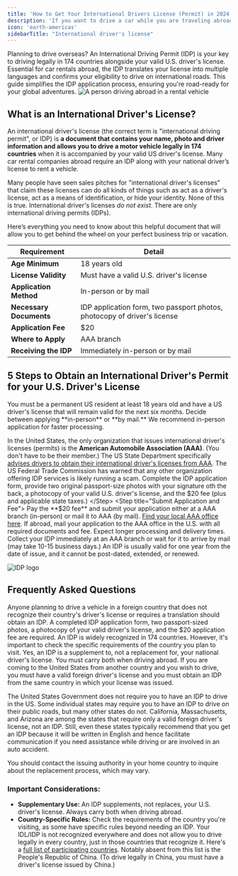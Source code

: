 ```yaml
---
title: 'How to Get Your International Drivers License (Permit) in 2024'
description: 'If you want to drive a car while you are traveling abroad, you should get an international driving permit a.k.a. international drivers license.'
icon: 'earth-americas'
sidebarTitle: "International driver's license"
---
```


Planning to drive overseas? An International Driving Permit (IDP) is your key to driving legally in 174 countries alongside your valid U.S. driver's license. Essential for car rentals abroad, the IDP translates your license into multiple languages and confirms your eligibility to drive on international roads. This guide simplifies the IDP application process, ensuring you're road-ready for your global adventures.
![A person driving abroad in a rental vehicle](https://driving-tests.org/wp-content/uploads/2018/03/road-test-examiner.jpg)

## What is an International Driver's License?
An international driver's license (the correct term is "international driving permit", or IDP) is **a document that contains your name, photo and driver information and allows you to drive a motor vehicle legally in 174 countries** when it is accompanied by your valid US driver's license. Many car rental companies abroad require an IDP along with your national driver’s license to rent a vehicle.

<Warning>Many people have seen sales pitches for "international driver's licenses" that claim these licenses can do all kinds of things such as act as a driver's license, act as a means of identification, or hide your identity. None of this is true. International driver's licenses <em>do not exist</em>. There are only international driving permits (IDPs).</Warning>

Here’s everything you need to know about this helpful document that will allow you to get behind the wheel on your perfect business trip or vacation.

| Requirement               | Detail                                      |
|---------------------------|---------------------------------------------|
| **Age Minimum**           | 18 years old                                |
| **License Validity**      | Must have a valid U.S. driver's license     |
| **Application Method**    | In-person or by mail                        |
| **Necessary Documents**   | IDP application form, two passport photos, photocopy of driver's license |
| **Application Fee**       | $20                                         |
| **Where to Apply**        | AAA branch                                  |
| **Receiving the IDP**     | Immediately in-person or by mail            |

## 5 Steps to Obtain an International Driver's Permit for your U.S. Driver's License
<Steps>
  <Step title="Determine Eligibility">
    You must be a permanent US resident at least 18 years old and have a US driver's license that will remain valid for the next six months.
  </Step>
  <Step title="Choose Application Method">
   Decide between applying **in-person** or **by mail.** We recommend in-person application for faster processing. 

   <Info>In the United States, the only organization that issues international driver's licenses (permits) is the **American Automobile Association (AAA)**. (You don't have to be their member.) The US State Department specifically [advises drivers to obtain their international driver's licenses from AAA](https://www.usa.gov/international-drivers-license). The US Federal Trade Commission has warned that any other organization offering IDP services is likely running a scam.</Info>
  </Step>
  <Step title="Gather Required Documents">
    Complete the IDP application form, provide two original passport-size photos with your signature oth the back, a photocopy of your valid U.S. driver's license, and the $20 fee (plus and applicable state taxes.) 
  </Step>
  <Step title="Submit Application and Fee">
    Pay the **$20 fee** and submit your application either at a AAA branch (in-person) or mail it to AAA (by mail). [Find your local AAA office here](https://www.aaa.com/office/). If abroad, mail your application to the AAA office in the U.S. with all required documents and fee. Expect longer processing and delivery times.
  </Step>
  <Step title="Receive Your IDP">
    Collect your IDP immediately at an AAA branch or wait for it to arrive by mail (may take 10-15 business days.) An IDP is usually valid for one year from the date of issue, and it cannot be post-dated, extended, or renewed.
  </Step>
</Steps>

![IDP logo](https://www.aaa.com/vacation/images/IDP_Logo.svg)

## Frequently Asked Questions
<AccordionGroup>

<Accordion title="Who needs an IDP?">
Anyone planning to drive a vehicle in a foreign country that does not recognize their country's driver's license or requires a translation should obtain an IDP.
</Accordion>

<Accordion title="What documents do I need to apply for an IDP?">
A completed IDP application form, two passport-sized photos, a photocopy of your valid driver's license, and the $20 application fee are required.
</Accordion>

<Accordion title="Can I use my IDP to drive in any country?">
An IDP is widely recognized in 174 countries. However, it's important to check the specific requirements of the country you plan to visit.
</Accordion>

<Accordion title="Do I still need to carry my national driver's license?">
Yes, an IDP is a supplement to, not a replacement for, your national driver's license. You must carry both when driving abroad.
</Accordion>

<Accordion title="I am a foreign driver traveling to the US. Can I obtain an IDP in the US?">
If you are coming to the United States from another country and you wish to drive, you must have a valid foreign driver's license and you must obtain an IDP from the same country in which your license was issued.

The United States Government does not require you to have an IDP to drive in the US. Some individual states may require you to have an IDP to drive on their public roads, but many other states do not. California, Massachusetts, and Arizona are among the states that require only a valid foreign driver's license, not an IDP. Still, even these states typically recommend that you get an IDP because it will be written in English and hence facilitate communication if you need assistance while driving or are involved in an auto accident.
</Accordion>

<Accordion title="What should I do if my IDP is lost or stolen while I'm abroad?">
You should contact the issuing authority in your home country to inquire about the replacement process, which may vary.
</Accordion>
</AccordionGroup>

### Important Considerations:
- **Supplementary Use:** An IDP supplements, not replaces, your U.S. driver's license. Always carry both when driving abroad.
- **Country-Specific Rules:** Check the requirements of the country you're visiting, as some have specific rules beyond needing an IDP.
Your IDL/IDP is not recognized everywhere and does not allow you to drive legally in every country, just in those countries that recognize it. Here's a [full list of participating countries](https://www.drivers.com/article/937/). Notably absent from this list is the People's Republic of China. (To drive legally in China, you must have a driver's license issued by China.)


<Snippet file="andrei.mdx" />

</AccordionGroup>